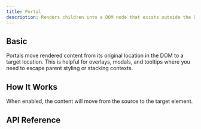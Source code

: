 ```yaml
---
title: Portal
description: Renders children into a DOM node that exists outside the DOM hierarchy.
---
```





<Framework id="svelte">
	<Preview framework="svelte" files={{ 'app.svelte': DefaultSvelteRaw }} client:visible>
		<DefaultSvelte client:visible />
	</Preview>
</Framework>
<Framework id="react">
	<Preview framework="react" files={{ 'app.tsx': DefaultReactRaw }} client:visible>
		<DefaultReact client:visible />
	</Preview>
</Framework>

## Basic

Portals move rendered content from its original location in the DOM to a target location. This is helpful for overlays, modals, and tooltips where you need to escape parent styling or stacking contexts.

<Framework id="svelte">
	<Preview framework="svelte" files={{ 'app.svelte': DefaultSvelteRaw }} client:visible>
		<DefaultSvelte client:visible />
	</Preview>
</Framework>
<Framework id="react">
	<Preview framework="react" files={{ 'app.tsx': DefaultReactRaw }} client:visible>
		<DefaultReact client:visible />
	</Preview>
</Framework>

## How It Works

When enabled, the content will move from the source to the target element.

## API Reference

<ApiTable />
